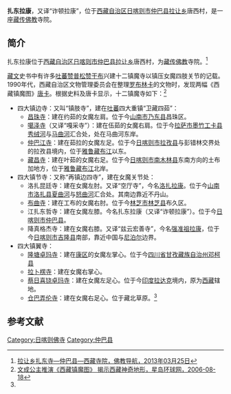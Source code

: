 {{Infobox Tibetan Buddhist monastery
|name =扎东拉康
|image =
|image size = 250px
|alt = 
|caption = 
|t=
|w=
|to = 
|ipa={{IPA|}}
|z=
|thdl=
|e=
|tc=扎東拉康
|s=扎东拉康
|p=
|m=
|k=
|pushpin_map = 
|latd =  | latm =  | lats =  | latNS = 
|longd=  | longm= | longs =| longEW = 
|iso_region = 
|map_caption = 
|mapsize = 
|location_country = 中国
|location = {{CHN}}[[西藏自治区|西藏自治区]][[日喀则市|日喀则市]][[仲巴县|仲巴县]]
|coordinates_display =
|founded_by = 
|date_founded =
|date_renovated =
|sect = 
|mather =
|children =
|dedicated_to = 
|tulku =
|head_lama = 
|head_mgh =
|no._of_monks = 
|architecture = 
|festivals =
|footnotes = 
}}
'''扎东拉康'''，又译“诈顿拉康”，位于[[西藏自治区|西藏自治区]][[日喀则市|日喀则市]][[仲巴县|仲巴县]][[拉让乡|拉让乡]]唐西村，是一座[[藏传佛教|藏传佛教]]寺院。

==简介==
扎东拉康位于[[西藏自治区|西藏自治区]][[日喀则市|日喀则市]][[仲巴县|仲巴县]][[拉让乡|拉让乡]]唐西村，为[[藏传佛教|藏传佛教]]寺院。<ref>[http://www.fjdh.com/ffzt/fjhy/ahsy2013/03/095740218486.html 拉让乡扎东寺—仲巴县—西藏寺院，佛教导航，2013年03月25日]{{Dead link|date=2018年6月 |bot=InternetArchiveBot |fix-attempted=no }}</ref>

[[藏文|藏文]]史书中有许多[[吐蕃|吐蕃]][[赞普|赞普]][[松赞干布|松赞干布]]兴建十二镇魔寺以镇压女魔四肢关节的记载。1990年代，西藏自治区文物管理委员会在整理[[罗布林卡|罗布林卡]]的文物时，发现两幅《西藏镇魔图》[[唐卡|唐卡]]。根据史料及唐卡显示，十二镇魔寺如下：<ref name=stnn>[http://www.stnn.cc/reveal/200608/t20060818_304047.html 文成公主推演《西藏镇魔图》 揭示西藏神奇地形，星岛环球网，2006-08-18]{{Dead link|date=2019年11月 |bot=InternetArchiveBot |fix-attempted=yes }}</ref>

*四大镇边寺：又叫“镇肢寺”，建在[[吐蕃|吐蕃]]四大重镇“卫藏四茹”：
**[[昌珠寺|昌珠寺]]：建在约茹的女魔左肩。位于今[[山南市|山南市]][[乃东县|乃东县]]昌珠区。
**[[噶泽寺|噶泽寺]]（又译“嘎采寺”）：建在伍茹的女魔右肩。位于今[[拉萨市|拉萨市]][[墨竹工卡县|墨竹工卡县]][[秀绒河|秀绒河]]与[[马曲河|马曲河]]汇合处，处在马曲河东岸。
**[[仲巴江寺|仲巴江寺]]：建在茹拉的女魔左足。位于今[[日喀则市|日喀则市]][[拉孜县|拉孜县]]与彭错林交界处的拉孜县境内，位于[[雅鲁藏布江|雅鲁藏布江]]以东。
**[[藏昌寺|藏昌寺]]：建在叶茹的女魔右足。位于今[[日喀则市|日喀则市]][[南木林县|南木林县]]东南方向的土布加地方，位于[[雅鲁藏布江|雅鲁藏布江]]北岸。 
*四大镇节寺：又称“再镇边四寺”，建在女魔关节处：
**洛扎昆廷寺：建在女魔左肘。又译“空厅寺”，今名[[洛扎拉康|洛扎拉康]]。位于今[[山南市|山南市]][[洛扎县|洛扎县]][[夏曲河|夏曲河]]与[[怒曲河|怒曲河]]汇合处。其南边靠近不丹山。
**[[布曲寺|布曲寺]]：建在工布的女魔右肘。位于今[[林芝市|林芝市]][[林芝县|林芝县]]布久区。
**江扎东哲寺：建在女魔左膝。今名扎东拉康（又译“诈顿拉康”）。位于今[[日喀则市|日喀则市]][[仲巴县|仲巴县]]。
**降真格杰寺：建在女魔右膝。又译“兹云宏善寺”，今名[[强准祖拉康|强准祖拉康]]，位于今[[日喀则市|日喀则市]][[吉隆县|吉隆县]]南部，靠近中国与[[尼泊尔|尼泊尔]]边界。
*四大镇翼寺：
**[[隆塘卓玛寺|隆塘卓玛寺]]：建在[[康区|康区]]的女魔左掌心。位于今[[四川省|四川省]][[甘孜藏族自治州|甘孜藏族自治州]][[邓柯县|邓柯县]]
**[[拉卜楞寺|拉卜楞寺]]：建在女魔右掌心。
**[[蔡日喜铙卓玛寺|蔡日喜铙卓玛寺]]：建在女魔左足心。位于今[[印度|印度]][[拉达克|拉达克]]境内，原为[[西藏|西藏]]辖地。
**[[仓巴弄伦寺|仓巴弄伦寺]]：建在女魔右足心。位于藏北草原。<ref name=stnn/>

==参考文献==
{{reflist}}

{{日喀则地标}}
[[Category:日喀则佛寺|Category:日喀则佛寺]]
[[Category:仲巴县|Category:仲巴县]]